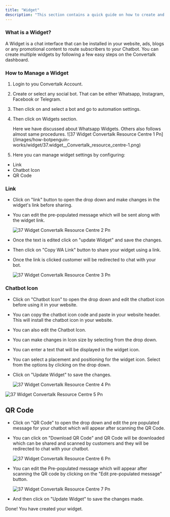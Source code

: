 ```yaml
---
title: "Widget"
description: "This section contains a quick guide on how to create and install a chatbot Widget."
---
```


### **What is a Widget?**

A Widget is a chat interface that can be installed in your website, ads, blogs or any promotional content to route subscribers to your Chatbot. You can create multiple widgets by following a few easy steps on the  Convertalk dashboard.

### **How to Manage a Widget**

1. Login to you  Convertalk Account.
2. Create or select any social bot. That can be either Whatsapp, Instagram, Facebook or Telegram.
3. Then click on and select a bot and go to automation settings.
4. Then click on Widgets section.

   <Check>
     Here we have discussed about Whatsapp Widgets. Others also follows almost same procedures.
   </Check>
   ![37 Widget Convertalk Resource Centre 1 Pn](/images/how-botpenguin-works/widget/37.widget__Convertalk_resource_centre-1.png)
5. Here you can manage widget settings by configuring:

- Link
- Chatbot Icon
- QR Code

### **Link**

- Click on "link" button to open the drop down and make changes in the widget's link before sharing.
- You can edit the pre-populated message which will be sent along with the widget link.

  ![37 Widget Convertalk Resource Centre 2 Pn](/images/how-botpenguin-works/widget/37.widget__Convertalk_resource_centre-2.png)
- Once the text is edited click on "update Widget" and save the changes.
- Then click on "Copy WA Link" button to share your widget using a link.
- Once the link is clicked customer will be redirected to chat with your bot.

  ![37 Widget Convertalk Resource Centre 3 Pn](/images/how-botpenguin-works/widget/37.widget__Convertalk_resource_centre-3.png)

### **Chatbot Icon**

- Click on "Chatbot Icon" to open the drop down and edit the chatbot icon before using it in your website.
- You can copy the chatbot icon code and paste in your website header. This will install the chatbot icon in your website.
- You can also edit the Chatbot Icon.
- You can make changes in Icon size by selecting from the drop down.
- You can enter a text that will be displayed in the widget icon.
- You can select a placement and positioning for the widget icon. Select from the options by clicking on the drop down.
- Click on "Update Widget" to save the changes.

  ![37 Widget Convertalk Resource Centre 4 Pn](/images/how-botpenguin-works/widget/37.widget__Convertalk_resource_centre-4.png)

![37 Widget Convertalk Resource Centre 5 Pn](/images/how-botpenguin-works/widget/37.widget__Convertalk_resource_centre-5.png)

## **QR Code**

- Click on "QR Code" to open the drop down and edit the pre populated message for your chatbot which will appear after scanning the QR Code.
- You can click on "Download QR Code" and QR Code will be downloaded which can be shared and scanned by customers and they will be redirected to chat with your chatbot.

  ![37 Widget Convertalk Resource Centre 6 Pn](/images/how-botpenguin-works/widget/37.widget__Convertalk_resource_centre-6.png)
- You can edit the Pre-populated message which will appear after scanning the QR code by clicking on the "Edit pre-populated message" button.

  ![37 Widget Convertalk Resource Centre 7 Pn](/images/how-botpenguin-works/widget/37.widget__Convertalk_resource_centre-7.png)
- And then click on "Update Widget" to save the changes made.

Done\! You have created your widget.